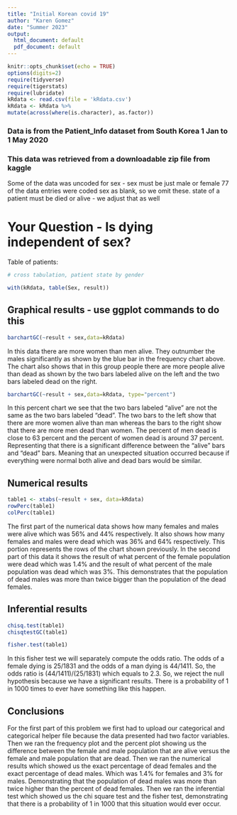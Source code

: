 ```yaml
---
title: "Initial Korean covid 19"
author: "Karen Gomez"
date: "Summer 2023"
output:
  html_document: default
  pdf_document: default
---
```


```r
knitr::opts_chunk$set(echo = TRUE)
options(digits=2)
require(tidyverse)
require(tigerstats)
require(lubridate)
kRdata <- read.csv(file = 'kRdata.csv')
kRdata <- kRdata %>%
mutate(across(where(is.character), as.factor))

```
### Data is from the Patient_Info dataset from South Korea 1 Jan to 1 May 2020
### This data was retrieved from a downloadable zip file from kaggle

Some of the data was uncoded for sex - sex must be just male or female
77 of the data entries were coded sex  as blank, so we omit these.
state of a patient must be died or alive - we adjust that as well   
  
# Your Question - Is dying independent of sex?

Table of patients:
```r

# cross tabulation, patient state by gender

with(kRdata, table(Sex, result))

```



## Graphical results - use ggplot commands to do this  

```r
barchartGC(~result + sex,data=kRdata)
```

In this data there are more women than men alive. They outnumber the males significantly as shown by the blue bar in the frequency chart above. The chart also shows that in this group people there are more people alive than dead as shown by the two bars labeled alive on the left and the two bars labeled dead on the right.

```r
barchartGC(~result + sex,data=kRdata, type="percent")

``` 

In this percent chart we see that the two bars labeled "alive" are not the same as the two bars labeled "dead". The two bars to the left show that there are more women alive than man whereas the bars to the right show that there are more men dead than women. The percent of men dead is close to 63 percent and the percent of women dead is around 37 percent. Representing that there is a significant difference between the "alive" bars and "dead" bars. Meaning that an unexpected situation occurred because if everything were normal both alive and dead bars would be similar.
  
## Numerical results

```r
table1 <- xtabs(~result + sex, data=kRdata)
rowPerc(table1)
colPerc(table1)
```

The first part of the numerical data shows how many females and males were alive which was 56% and 44% respectively. It also shows how many females and males were dead which was 36% and 64% respectively. This portion represents the rows of the chart shown previously. In the second part of this data it shows the result of what percent of the female population were dead which was 1.4% and the result of what percent of the male population was dead which was 3%. This demonstrates that the population of dead males was more than twice bigger than the population of the dead females. 

## Inferential results 

```r
chisq.test(table1)
chisqtestGC(table1)
```

```r
fisher.test(table1)
```

In this fisher test we will separately compute the odds ratio. The odds of a female dying is 25/1831 and the odds of a man dying is 44/1411. So, the odds ratio is (44/1411)/(25/1831) which equals to 2.3. So, we reject the null hypothesis because we have a significant results. There is a probability of 1 in 1000 times to ever have something like this happen.

## Conclusions

For the first part of this problem we first had to upload our categorical and categorical helper file because the data presented had two factor variables. Then we ran the frequency plot and the percent plot showing us the difference between the female and male population that are alive versus the female and male population that are dead. Then we ran the numerical results which showed us the exact percentage of dead females and the exact percentage of dead males. Which was 1.4% for females and 3% for males. Demonstrating that the population of dead males was more than twice higher than the percent of dead females. Then we ran the inferential test which showed us the chi square test and the fisher test, demonstrating that there is a probability of 1 in 1000 that this situation would ever occur. 
